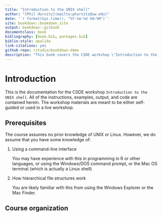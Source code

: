 ```yaml
--- 
title: "Introduction to the UNIX shell"
author: "[Phil Hurvitz](mailto:phurvitz@uw.edu)"
date: '`r format(Sys.time(), "%Y-%m-%d %H:%M")`'
site: bookdown::bookdown_site
output: bookdown::gitbook
documentclass: book
bibliography: [book.bib, packages.bib]
biblio-style: apalike
link-citations: yes
github-repo: rstudio/bookdown-demo
description: "This book covers the CSDE workshop \"Introduction to the UNIX shell.\""
---
```


# Introduction

This is the documentation for the CSDE workshop `Introduction to the UNIX shell`. All of the instructions, examples, output, and code are contained herein. The workshop materials are meant to be either self-guided or used in a live workshop.

## Prerequisites

The course assumes no prior knowledge of UNIX or Linux. However, we do assume that you have some knowledge of:

1. Using a command-line interface
    
    You may have experience with this in programming in R or other languages, or using the Windows/DOS command prompt, or the Mac OS terminal (which is actually a Linux shell)
2. How hierarchical file structures work
    
    You are likely familiar with this from using the Windows Explorer or the Mac Finder.
    
## Course organization
